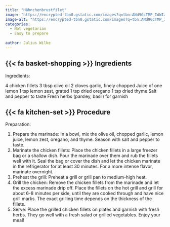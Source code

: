 ```yaml
---
title: "Hähnchenbrustfilet"
image: "https://encrypted-tbn0.gstatic.com/images?q=tbn:ANd9GcTMP_IdWIaJbMyqcnhID8iR1AesJXaGt2sRTw&s"
image-alt: "https://encrypted-tbn0.gstatic.com/images?q=tbn:ANd9GcTMP_IdWIaJbMyqcnhID8iR1AesJXaGt2sRTw&s"
categories:
  - Not vegetarian
  - Easy to prepare
  
author: Julius Wilke
---
```


## {{< fa basket-shopping >}} Ingredients

Ingredients:

4 chicken fillets
3 tbsp olive oil
2 cloves garlic, finely chopped
Juice of one lemon
1 tsp lemon zest, grated
1 tsp dried oregano
1 tsp dried thyme
Salt and pepper to taste
Fresh herbs (parsley, basil) for garnish

## {{< fa kitchen-set >}} Procedure


Preparation:

1. Prepare the marinade: In a bowl, mix the olive oil, chopped garlic, lemon juice, lemon zest, oregano, and thyme. Season with salt and pepper to taste.
2. Marinate the chicken fillets: Place the chicken fillets in a large freezer bag or a shallow dish. Pour the marinade over them and rub the fillets well with it. Seal the bag or cover the dish and let the chicken marinate in the refrigerator for at least 30 minutes. For a more intense flavor, marinate overnight.
3. Preheat the grill: Preheat a grill or grill pan to medium-high heat.
4. Grill the chicken: Remove the chicken fillets from the marinade and let the excess marinade drip off. Place the fillets on the hot grill and grill for about 6-8 minutes per side, until they are cooked through and have nice grill marks. The exact grilling time depends on the thickness of the fillets.
5. Serve: Place the grilled chicken fillets on plates and garnish with fresh herbs. They go well with a fresh salad or grilled vegetables.
Enjoy your meal!